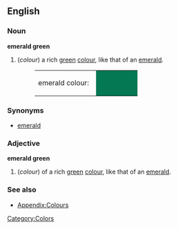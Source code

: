 {{Wikipedia}}
==English==

===Noun===
'''emerald green'''
#(''colour'') a rich [[green]] [[color|colour]], like that of an [[emerald]].
#:<table><tr><td>emerald colour: &nbsp;</td><td bgcolor="#047853" width="80">&nbsp; </td></tr></table>

===Synonyms===
*[[emerald]]

===Adjective===
'''emerald green'''
#(''colour'') of a rich [[green]] [[color|colour]], like that of an [[emerald]].

===See also===
*[[Wiktionary_Appendix:Colours|Appendix:Colours]]

[[Category:Colors]]